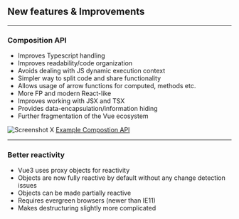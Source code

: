 <!-- section-title: New features & Improvements -->
## New features & Improvements

---
### Composition API
<!-- block-start: grid -->
<!-- block-start: column -->
<!-- classes: grid.sm -->
- Improves Typescript handling
- Improves readability/code organization
- Avoids dealing with JS dynamic execution context
- Simpler way to split code and share functionality
- Allows usage of arrow functions for computed, methods etc.
- More FP and modern React-like
- Improves working with JSX and TSX
- Provides data-encapsulation/information hiding
- Further fragmentation of the Vue ecosystem

<!-- block-end -->
<!-- block-start: column -->
![Screenshot X](../../code/examples/composition-api-1/screenshot.png)
[Example Compostion API](http://127.0.0.1:8085/examples/composition-api-1/)

<!-- block-end -->
<!-- block-end -->

---
### Better reactivity
- Vue3 uses proxy objects for reactivity
- Objects are now fully reactive by default without any change detection issues
- Objects can be made partially reactive
- Requires evergreen browsers (newer than IE11)
- Makes destructuring slightly more complicated

